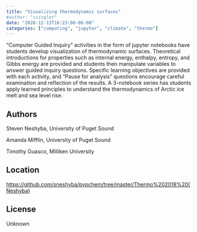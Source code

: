 ```yaml
---
title: "Visualizing thermodynamic surfaces"
#author: "ssinglet"
date: "2020-12-13T16:23:00-06:00"
categories: ["computing", "jupyter", "climate", "thermo"]
---
```


"Computer Guided Inquiry" activities in the form of jupyter notebooks have
students develop visualization of thermodynamic surfaces. Theoretical
introductions for properties such as internal energy, enthalpy, entropy, and
Gibbs energy are provided and students then manipulate variables to answer
guided inquiry questions. Specific learning objectives are provided with each activity, and "Pause for analysis" questions encourage careful examination and reflection of the results. A 3-notebook series has students apply learned
principles to understand the thermodynamics of Arctic ice melt and sea level
rise.


## Authors {#authors}

Steven Neshyba, University of Puget Sound

Amanda Mifflin, University of Puget Sound

Timothy Guasco, Milliken University


## Location {#location}

<https://github.com/sneshyba/pypchem/tree/master/Thermo%202018%20(Neshyba)>


## License {#license}

Unknown

